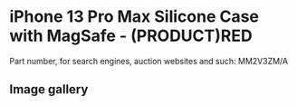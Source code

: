 # iPhone 13 Pro Max Silicone Case with MagSafe - (PRODUCT)RED

Part number, for search engines, auction websites and such: MM2V3ZM/A

## Image gallery

<div style={{ width: "768px" }}>
  <GalleryComponent
    images={[
      {
        original: "/everysource/MM2V3",
        thumbnail: "/everypreview/MM2V3",
      },
      {
        original: "/everysource/MM2V3_AV1",
        thumbnail: "/everypreview/MM2V3_AV1",
      },
      {
        original: "/everysource/MM2V3_AV2",
        thumbnail: "/everypreview/MM2V3_AV2",
      },
      {
        original: "/everysource/MM2V3_AV3",
        thumbnail: "/everypreview/MM2V3_AV3",
      },
      {
        original: "/everysource/MM2V3_AV4",
        thumbnail: "/everypreview/MM2V3_AV4",
      }
    ]}
  />
</div>